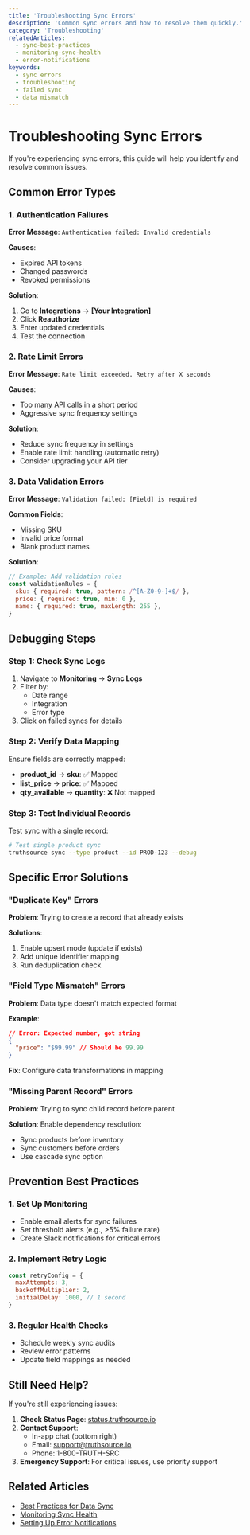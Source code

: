 ```yaml
---
title: 'Troubleshooting Sync Errors'
description: 'Common sync errors and how to resolve them quickly.'
category: 'Troubleshooting'
relatedArticles:
  - sync-best-practices
  - monitoring-sync-health
  - error-notifications
keywords:
  - sync errors
  - troubleshooting
  - failed sync
  - data mismatch
---
```


# Troubleshooting Sync Errors

If you're experiencing sync errors, this guide will help you identify and resolve common issues.

## Common Error Types

### 1. Authentication Failures

**Error Message**: `Authentication failed: Invalid credentials`

**Causes**:

- Expired API tokens
- Changed passwords
- Revoked permissions

**Solution**:

1. Go to **Integrations** → **[Your Integration]**
2. Click **Reauthorize**
3. Enter updated credentials
4. Test the connection

### 2. Rate Limit Errors

**Error Message**: `Rate limit exceeded. Retry after X seconds`

**Causes**:

- Too many API calls in a short period
- Aggressive sync frequency settings

**Solution**:

- Reduce sync frequency in settings
- Enable rate limit handling (automatic retry)
- Consider upgrading your API tier

### 3. Data Validation Errors

**Error Message**: `Validation failed: [Field] is required`

**Common Fields**:

- Missing SKU
- Invalid price format
- Blank product names

**Solution**:

```javascript
// Example: Add validation rules
const validationRules = {
  sku: { required: true, pattern: /^[A-Z0-9-]+$/ },
  price: { required: true, min: 0 },
  name: { required: true, maxLength: 255 },
}
```

## Debugging Steps

### Step 1: Check Sync Logs

1. Navigate to **Monitoring** → **Sync Logs**
2. Filter by:
   - Date range
   - Integration
   - Error type
3. Click on failed syncs for details

### Step 2: Verify Data Mapping

Ensure fields are correctly mapped:

- **product_id** → **sku**: ✅ Mapped
- **list_price** → **price**: ✅ Mapped
- **qty_available** → **quantity**: ❌ Not mapped

### Step 3: Test Individual Records

Test sync with a single record:

```bash
# Test single product sync
truthsource sync --type product --id PROD-123 --debug
```

## Specific Error Solutions

### "Duplicate Key" Errors

**Problem**: Trying to create a record that already exists

**Solutions**:

1. Enable upsert mode (update if exists)
2. Add unique identifier mapping
3. Run deduplication check

### "Field Type Mismatch" Errors

**Problem**: Data type doesn't match expected format

**Example**:

```json
// Error: Expected number, got string
{
  "price": "$99.99" // Should be 99.99
}
```

**Fix**: Configure data transformations in mapping

### "Missing Parent Record" Errors

**Problem**: Trying to sync child record before parent

**Solution**: Enable dependency resolution:

- Sync products before inventory
- Sync customers before orders
- Use cascade sync option

## Prevention Best Practices

### 1. Set Up Monitoring

- Enable email alerts for sync failures
- Set threshold alerts (e.g., >5% failure rate)
- Create Slack notifications for critical errors

### 2. Implement Retry Logic

```javascript
const retryConfig = {
  maxAttempts: 3,
  backoffMultiplier: 2,
  initialDelay: 1000, // 1 second
}
```

### 3. Regular Health Checks

- Schedule weekly sync audits
- Review error patterns
- Update field mappings as needed

## Still Need Help?

If you're still experiencing issues:

1. **Check Status Page**: [status.truthsource.io](https://status.truthsource.io)
2. **Contact Support**:
   - In-app chat (bottom right)
   - Email: support@truthsource.io
   - Phone: 1-800-TRUTH-SRC
3. **Emergency Support**: For critical issues, use priority support

## Related Articles

- [Best Practices for Data Sync](/help/sync-best-practices)
- [Monitoring Sync Health](/help/monitoring-sync-health)
- [Setting Up Error Notifications](/help/error-notifications)
